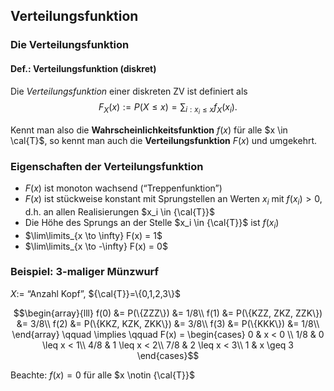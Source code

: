 ## Verteilungsfunktion

### Die Verteilungsfunktion 

::: {.block}
#### Def.: **Verteilungsfunktion** (diskret)  
Die *Verteilungsfunktion*  einer diskreten ZV ist definiert als 
$$F_X(x) := P(X \leq x) = \sum_{i: x_i \leq x} f_X(x_i).$$
:::

Kennt man also die **Wahrscheinlichkeitsfunktion** $f(x)$ für alle
$x \in \cal{T}$, so kennt man auch die **Verteilungsfunktion**
$F(x)$ und umgekehrt.

\note{Terminologie: cdf, cumulative density function, distribution (function)}


### Eigenschaften der Verteilungsfunktion 

- $F(x)$ ist monoton wachsend ("Treppenfunktion")\
- $F(x)$ ist stückweise konstant mit Sprungstellen an Werten 
$x_i$ mit $f(x_i) > 0$, d.h. an allen Realisierungen $x_i \in {\cal{T}}$
- Die Höhe des Sprungs an der Stelle $x_i \in {\cal{T}}$ ist $f(x_i)$
- $\lim\limits_{x \to \infty} F(x) = 1$
- $\lim\limits_{x \to -\infty} F(x) = 0$

### Beispiel: 3-maliger Münzwurf

$X :=$ "Anzahl Kopf", ${\cal{T}}=\{0,1,2,3\}$

$$\begin{array}{lll}
f(0) &= P(\{ZZZ\}) &= 1/8\\
f(1) &= P(\{KZZ, ZKZ, ZZK\}) &= 3/8\\
f(2) &= P(\{KKZ, KZK, ZKK\}) &= 3/8\\
f(3) &= P(\{KKK\}) &= 1/8\\
\end{array}
\qquad
\implies
\qquad
F(x) = \begin{cases}
0 & x < 0 \\
1/8 & 0 \leq x < 1\\
4/8 & 1 \leq x < 2\\
7/8 & 2 \leq x < 3\\
1 & x \geq 3
\end{cases}$$

Beachte: $f(x)=0$ für alle $x \notin {\cal{T}}$
